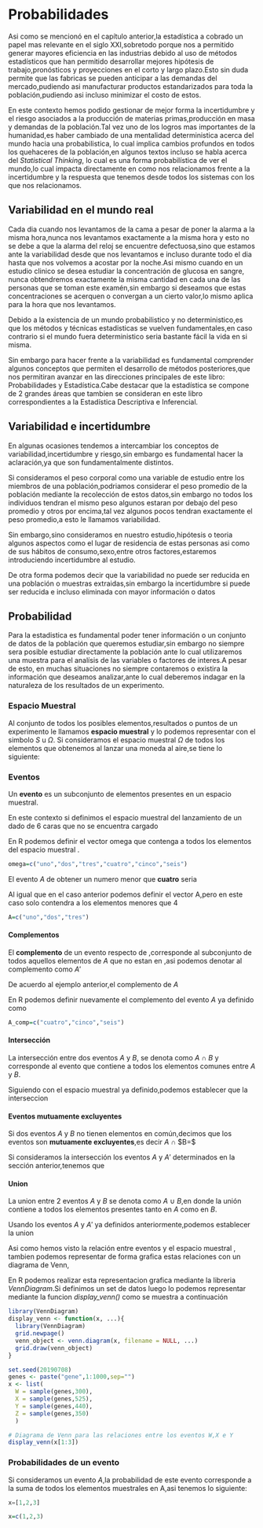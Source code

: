 # Probabilidades

Asi como se mencionó en el capítulo anterior,la estadística a cobrado un papel mas relevante en el siglo XXI,sobretodo porque nos a permitido generar mayores eficiencia en las industrias debido al uso de métodos estadísticos que han permitido desarrollar mejores hipótesis de trabajo,pronósticos y proyecciones en el corto y largo plazo.Esto sin duda permite que las fabricas se pueden anticipar a las demandas del mercado,pudiendo asi manufacturar productos estandarizados para toda la población,pudiendo asi incluso minimizar el costo de estos.

En este contexto hemos podido gestionar de mejor forma la incertidumbre y el riesgo asociados a la producción de materias primas,producción en masa y demandas de la población.Tal vez uno de los logros mas importantes de la humanidad,es haber cambiado de una mentalidad deterministica acerca del mundo hacia una probabilistica, lo cual implica cambios profundos en todos los quehaceres de la población,en algunos textos incluso se habla acerca del _Statistical Thinking_, lo cual es una forma probabilística de ver el mundo,lo cual impacta directamente en como nos relacionamos frente a la incertidumbre y la respuesta que tenemos desde todos los sistemas con los que nos relacionamos.

## Variabilidad en el mundo real

Cada dia cuando nos levantamos de la cama a pesar de poner la alarma a la misma hora,nunca nos levantamos exactamente a la misma hora y esto no se debe a que la alarma del reloj se encuentre defectuosa,sino que estamos ante la variabilidad desde que nos levantamos e incluso durante todo el dia hasta que nos volvemos a acostar por la noche.Asi mismo cuando en un estudio clinico se desea estudiar la concentración de glucosa en sangre, nunca obtendremos exactamente la misma cantidad en cada una de las personas que se toman este examén,sin embargo si deseamos que estas concentraciones se acerquen o convergan a un cierto valor,lo mismo aplica para la hora que nos levantamos.

Debido a la existencia de un mundo probabilistico y no deterministico,es que los métodos y técnicas estadisticas se vuelven fundamentales,en caso contrario si el mundo fuera deterministico seria bastante fácil la vida en si misma.

Sin embargo para hacer frente a la variabilidad es fundamental comprender algunos conceptos que permiten el desarrollo de métodos posteriores,que nos permitiran avanzar en las direcciones principales de este libro: Probabilidades y Estadística.Cabe destacar que la estadística se compone de 2 grandes áreas que tambien se consideran en este libro correspondientes a la Estadística Descriptiva e Inferencial.

## Variabilidad e incertidumbre

En algunas ocasiones tendemos a intercambiar los conceptos de variabilidad,incertidumbre y riesgo,sin embargo es fundamental hacer la aclaración,ya que son fundamentalmente distintos.

Si consideramos el peso corporal como una variable de estudio entre los miembros de una población,podriamos considerar el peso promedio de la población mediante la recolección de estos datos,sin embargo no todos los individuos tendran el mismo peso algunos estaran por debajo del peso promedio y otros por encima,tal vez algunos pocos tendran exactamente el peso promedio,a esto le llamamos variabilidad.

Sin embargo,sino consideramos en nuestro estudio,hipótesis o teoria algunos aspectos como el lugar de residencia de estas personas asi como de sus hábitos de consumo,sexo,entre otros factores,estaremos introduciendo incertidumbre al estudio.

De otra forma podemos decir que la variabilidad no puede ser reducida en una población o muestras extraidas,sin embargo la incertidumbre si puede ser reducida e incluso eliminada con mayor información o datos

## Probabilidad

Para la estadistica es fundamental poder tener información o un conjunto de datos de la población que queremos estudiar,sin embargo no siempre sera posible estudiar directamente la población ante lo cual utilizaremos una muestra para el analísis de las variables o factores de interes.A pesar de esto, en muchas situaciones no siempre contaremos o existira la información que deseamos analizar,ante lo cual deberemos indagar en la naturaleza de los resultados de un experimento.

### Espacio Muestral

Al conjunto de todos los posibles elementos,resultados o puntos de un experimento le llamamos **espacio muestral** y lo podemos representar con el simbolo *S* u $\Omega$. 
Si consideramos el espacio muestral $\Omega$ de todos los elementos que obtenemos al lanzar una moneda al aire,se tiene lo siguiente:


\begin{align*}
\Omega=[ \ C,\ S \ ]
\end{align*}

### Eventos

Un **evento** es un subconjunto de elementos presentes en un espacio muestral. 

En este contexto si definimos el espacio muestral del lanzamiento de un dado de 6 caras que no se encuentra cargado

\begin{align*}
\Omega=[uno,dos,tres,cuatro,cinco,seis]
\end{align*}

En R podemos definir el vector omega que contenga a todos los elementos del espacio muestral \Omega.

```r
omega=c("uno","dos","tres","cuatro","cinco","seis")
```


El evento $A$ de obtener un numero menor que **cuatro** seria

\begin{align*}
A=[uno,dos,tres]
\end{align*}

Al igual que en el caso anterior podemos definir el vector A,pero en este caso solo contendra a los elementos menores que 4

```r
A=c("uno","dos","tres")
```


#### Complementos

El **complemento** de un evento respecto de \Omega,corresponde al subconjunto de todos aquellos elementos de $A$ que no estan en \Omega,asi podemos denotar al complemento como $A'$

De acuerdo al ejemplo anterior,el complemento de $A$

\begin{align*}
A'=[cuatro,cinco,seis]
\end{align*}

En R podemos definir nuevamente el complemento del evento $A$ ya definido como

```r
A_comp=c("cuatro","cinco","seis")
```


#### Intersección

La intersección entre dos eventos $A$ y $B$, se denota como $A$ $\cap$ $B$ y corresponde al evento que contiene a todos los elementos comunes entre $A$ y $B$.

Siguiendo con el espacio muestral \Omega ya definido,podemos establecer que la interseccion

\begin{align*}
\Omega \cap A=[uno,dos,tres]
\end{align*}

#### Eventos mutuamente excluyentes

Si dos eventos $A$ y $B$ no tienen elementos en común,decimos que los eventos son **mutuamente excluyentes**,es decir $A$ $\cap$ $B=\phi $

Si consideramos la intersección los eventos $A$ y $A'$ determinados en la sección anterior,tenemos que

\begin{align*}
A \cap \ A'=\phi
\end{align*}

#### Union

La union entre 2 eventos $A$ y $B$ se denota como $A$ $\cup$ $B$,en donde la unión contiene a todos los elementos presentes tanto en $A$ como en $B$.

Usando los eventos $A$ y $A'$ ya definidos anteriormente,podemos establecer la union


\begin{align*}
A \cup \ A'=[uno,dos,tres,cuatro,cinco,seis]
\end{align*}

Asi como hemos visto la relación entre eventos y el espacio muestral \Omega, tambien podemos representar de forma grafica estas relaciones con un diagrama de Venn, 

En R podemos realizar esta representacion grafica mediante la libreria *VennDiagram*.Si definimos un set de datos luego lo podemos representar mediante la funcion *display_venn()* como se muestra a continuación

```r
library(VennDiagram)
display_venn <- function(x, ...){
  library(VennDiagram)
  grid.newpage()
  venn_object <- venn.diagram(x, filename = NULL, ...)
  grid.draw(venn_object)
}

set.seed(20190708)
genes <- paste("gene",1:1000,sep="")
x <- list(
  W = sample(genes,300), 
  X = sample(genes,525), 
  Y = sample(genes,440),
  Z = sample(genes,350)
  )
```

```r
# Diagrama de Venn para las relaciones entre los eventos W,X e Y
display_venn(x[1:3])

```






### Probabilidades de un evento

Si consideramos un evento $A$,la probabilidad de este evento corresponde a la suma de todos los elementos muestrales en A,asi tenemos lo siguiente:

\begin{align*}
0 \le P(A) \le  1 \\ \\
P(\theta)=0 \\ \\
P(S)=1 
\end{align*}


```python
x=[1,2,3]
```

```r
x=c(1,2,3)
```

